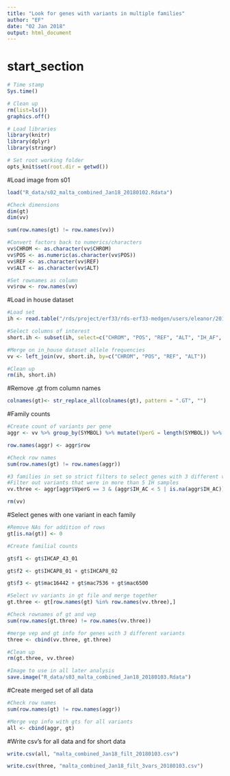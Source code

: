 ```yaml
---
title: "Look for genes with variants in multiple families"
author: "EF"
date: "02 Jan 2018"
output: html_document
---
```

# start_section
  
```r

# Time stamp
Sys.time()

# Clean up
rm(list=ls())
graphics.off()

# Load libraries
library(knitr)
library(dplyr)
library(stringr)

# Set root working folder
opts_knit$set(root.dir = getwd())

```

#Load image from s01
```r

load("R_data/s02_malta_combined_Jan18_20180102.Rdata")

#Check dimensions
dim(gt)
dim(vv)

sum(row.names(gt) != row.names(vv)) 

#Convert factors back to numerics/characters
vv$CHROM <- as.character(vv$CHROM)
vv$POS <- as.numeric(as.character(vv$POS))
vv$REF <- as.character(vv$REF)
vv$ALT <- as.character(vv$ALT)

#Set rownames as column
vv$row <- row.names(vv)

```

#Load in house dataset
```r
#Load set
ih <- read.table("/rds/project/erf33/rds-erf33-medgen/users/eleanor/2015-16/IHCAP/IH_Jan18_GM/IH_Jan18_GM_20180108.csv", header=TRUE, sep=",", stringsAsFactors = FALSE)

#Select columns of interest
short.ih <- subset(ih, select=c("CHROM", "POS", "REF", "ALT", "IH_AF", "IH_AC", "IH_AN", "IHCAP_AF", "IHCAP_AC", "IHCAP_AN"))

#Merge on in_house dataset allele frequencies
vv <- left_join(vv, short.ih, by=c("CHROM", "POS", "REF", "ALT"))

#Clean up
rm(ih, short.ih)
```


#Remove .gt from column names
```r
colnames(gt)<- str_replace_all(colnames(gt), pattern = ".GT", "")

```

#Family counts
```r
#Create count of variants per gene
aggr <- vv %>% group_by(SYMBOL) %>% mutate(VperG = length(SYMBOL)) %>% as.data.frame()

row.names(aggr) <- aggr$row

#Check row names
sum(row.names(gt) != row.names(aggr)) 

#3 families in set so strict filters to select genes with 3 different variants
#Filter out variants that were in more than 5 IH samples
vv.three <- aggr[aggr$VperG == 3 & (aggr$IH_AC < 5 | is.na(aggr$IH_AC)),]

rm(vv)

```

#Select genes with one variant in each family
```r

#Remove NAs for addition of rows
gt[is.na(gt)] <- 0

#Create familial counts

gt$f1 <- gt$IHCAP_43_01

gt$f2 <- gt$IHCAP8_01 + gt$IHCAP8_02

gt$f3 <- gt$mac16442 + gt$mac7536 + gt$mac6500

#Select vv variants in gt file and merge together
gt.three <- gt[row.names(gt) %in% row.names(vv.three),]

#Check rownames of gt and vep
sum(row.names(gt.three) != row.names(vv.three))

#merge vep and gt info for genes with 3 different variants
three <- cbind(vv.three, gt.three)

#Clean up
rm(gt.three, vv.three)

#Image to use in all later analysis
save.image("R_data/s03_malta_combined_Jan18_20180103.Rdata")

```

#Create merged set of all data
```r

#Check row names
sum(row.names(gt) != row.names(aggr))

#Merge vep info with gts for all variants 
all <- cbind(aggr, gt)

```


#Write csv's for all data and for short data
```r
write.csv(all, "malta_combined_Jan18_filt_20180103.csv")

write.csv(three, "malta_combined_Jan18_filt_3vars_20180103.csv")

```

